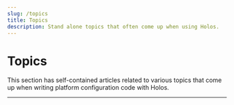 ```yaml
---
slug: /topics
title: Topics
description: Stand alone topics that often come up when using Holos.
---
```


# Topics

This section has self-contained articles related to various topics that come up
when writing platform configuration code with Holos.

---

<DocCardList />
